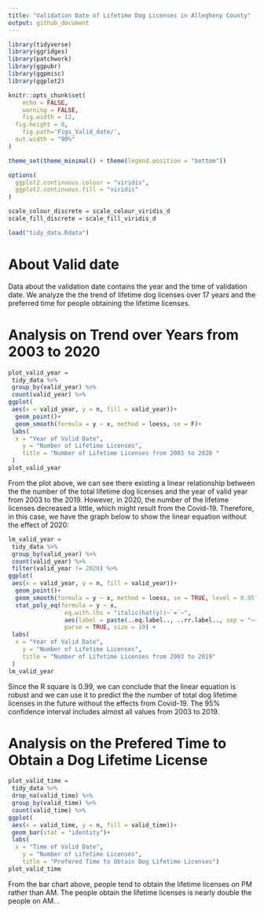 ```yaml
---
title: "Validation Date of Lifetime Dog Licenses in Allegheny County"
output: github_document
---
```


```r
library(tidyverse)
library(ggridges)
library(patchwork)
library(ggpubr)
library(ggpmisc)
library(ggplot2)

knitr::opts_chunk$set(
	echo = FALSE,
	warning = FALSE,
	fig.width = 12, 
  fig.height = 8,
	fig.path='Figs_Valid_date/',
  out.width = "90%"
)

theme_set(theme_minimal() + theme(legend.position = "bottom"))

options(
  ggplot2.continuous.colour = "viridis",
  ggplot2.continuous.fill = "viridis"
)

scale_colour_discrete = scale_colour_viridis_d
scale_fill_discrete = scale_fill_viridis_d

load("tidy_data.Rdata")
```

# About Valid date

Data about the validation date contains the year and the time of validation date. We analyze the the trend of lifetime dog licenses over 17 years and the preferred time for people obtaining the lifetime licenses. 

# Analysis on Trend over Years from 2003 to 2020

```r
plot_valid_year =
 tidy_data %>%
 group_by(valid_year) %>%
 count(valid_year) %>%
ggplot(
 aes(x = valid_year, y = n, fill = valid_year))+
  geom_point()+
  geom_smooth(formula = y ~ x, method = loess, se = F)+
 labs(
  x = "Year of Valid Date",
    y = "Number of Lifetime Licenses",
    title = "Number of Lifetime Licenses from 2003 to 2020 "
 )
plot_valid_year
```

From the plot above, we can see there existing a linear relationship between the the number of the total lifetime dog licenses and the year of valid year from 2003 to the 2019. However, in 2020, the number of the lifetime licenses decreased a little, which might result from the Covid-19. Therefore, in this case, we have the graph below to show the linear equation without the effect of 2020:

```r
lm_valid_year =
 tidy_data %>%
 group_by(valid_year) %>%
 count(valid_year) %>%
 filter(valid_year != 2020) %>%
ggplot(
 aes(x = valid_year, y = n, fill = valid_year))+
  geom_point()+
  geom_smooth(formula = y ~ x, method = loess, se = TRUE, level = 0.95) +
  stat_poly_eq(formula = y ~ x,
                eq.with.lhs = "italic(hat(y))~`=`~",
                aes(label = paste(..eq.label.., ..rr.label.., sep = "~~~")), 
                parse = TRUE, size = 10) +
 labs(
  x = "Year of Valid Date",
    y = "Number of Lifetime Licenses",
    title = "Number of Lifetime Licenses from 2003 to 2019"
 )
lm_valid_year
```

Since the R square is 0.99, we can conclude that the linear equation is robust and we can use it to predict the the number of total dog lifetime licenses in the future without the effects from Covid-19. The 95% confidence interval includes almost all values from 2003 to 2019. 

# Analysis on the Prefered Time to Obtain a Dog Lifetime License

```r
plot_valid_time =
 tidy_data %>%
 drop_na(valid_time) %>%
 group_by(valid_time) %>%
 count(valid_time) %>%
ggplot(
 aes(x = valid_time, y = n, fill = valid_time))+
 geom_bar(stat = "identity")+
 labs(
  x = "Time of Valid Date",
    y = "Number of Lifetime Licenses",
    title = "Prefered Time to Obtain Dog Lifetime Licenses")
plot_valid_time
```

From the bar chart above, people tend to obtain the lifetime licenses on PM rather than AM. The people obtain the lifetime licenses is nearly double the people on AM. 
.